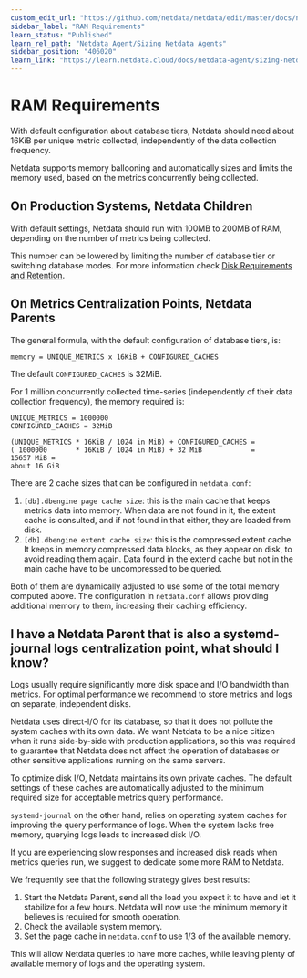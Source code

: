 ```yaml
---
custom_edit_url: "https://github.com/netdata/netdata/edit/master/docs/netdata-agent/sizing-netdata-agents/ram-requirements.md"
sidebar_label: "RAM Requirements"
learn_status: "Published"
learn_rel_path: "Netdata Agent/Sizing Netdata Agents"
sidebar_position: "406020"
learn_link: "https://learn.netdata.cloud/docs/netdata-agent/sizing-netdata-agents/ram-requirements"
---
```


# RAM Requirements

With default configuration about database tiers, Netdata should need about 16KiB per unique metric collected, independently of the data collection frequency.

Netdata supports memory ballooning and automatically sizes and limits the memory used, based on the metrics concurrently being collected.

## On Production Systems, Netdata Children

With default settings, Netdata should run with 100MB to 200MB of RAM, depending on the number of metrics being collected.

This number can be lowered by limiting the number of database tier or switching database modes. For more information check [Disk Requirements and Retention](/docs/netdata-agent/sizing-netdata-agents/disk-requirements-&-retention).

## On Metrics Centralization Points, Netdata Parents

The general formula, with the default configuration of database tiers, is:

```text
memory = UNIQUE_METRICS x 16KiB + CONFIGURED_CACHES
```

The default `CONFIGURED_CACHES` is 32MiB.

For 1 million concurrently collected time-series (independently of their data collection frequency), the memory required is:

```text
UNIQUE_METRICS = 1000000
CONFIGURED_CACHES = 32MiB

(UNIQUE_METRICS * 16KiB / 1024 in MiB) + CONFIGURED_CACHES =
( 1000000       * 16KiB / 1024 in MiB) + 32 MiB            =
15657 MiB =
about 16 GiB
```

There are 2 cache sizes that can be configured in `netdata.conf`:

1. `[db].dbengine page cache size`: this is the main cache that keeps metrics data into memory. When data are not found in it, the extent cache is consulted, and if not found in that either, they are loaded from disk.
2. `[db].dbengine extent cache size`: this is the compressed extent cache. It keeps in memory compressed data blocks, as they appear on disk, to avoid reading them again. Data found in the extend cache but not in the main cache have to be uncompressed to be queried.

Both of them are dynamically adjusted to use some of the total memory computed above. The configuration in `netdata.conf` allows providing additional memory to them, increasing their caching efficiency.

## I have a Netdata Parent that is also a systemd-journal logs centralization point, what should I know?

Logs usually require significantly more disk space and I/O bandwidth than metrics. For optimal performance we recommend to store metrics and logs on separate, independent disks.

Netdata uses direct-I/O for its database, so that it does not pollute the system caches with its own data. We want Netdata to be a nice citizen when it runs side-by-side with production applications, so this was required to guarantee that Netdata does not affect the operation of databases or other sensitive applications running on the same servers.

To optimize disk I/O, Netdata maintains its own private caches. The default settings of these caches are automatically adjusted to the minimum required size for acceptable metrics query performance.

`systemd-journal` on the other hand, relies on operating system caches for improving the query performance of logs. When the system lacks free memory, querying logs leads to increased disk I/O.

If you are experiencing slow responses and increased disk reads when metrics queries run, we suggest to dedicate some more RAM to Netdata.

We frequently see that the following strategy gives best results:

1. Start the Netdata Parent, send all the load you expect it to have and let it stabilize for a few hours. Netdata will now use the minimum memory it believes is required for smooth operation.
2. Check the available system memory.
3. Set the page cache in `netdata.conf` to use 1/3 of the available memory.

This will allow Netdata queries to have more caches, while leaving plenty of available memory of logs and the operating system.
